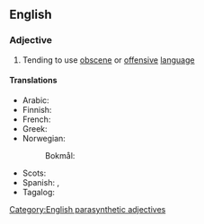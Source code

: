 {{also|foulmouthed}}
==English==

===Adjective===
{{en-adj|head=[[foul]]-[[mouth]]ed}}

# Tending to use [[obscene]] or [[offensive]] [[language]]

====Translations====
{{trans-top|of a user of bad language}}
* Arabic: {{t|ar|بَذِيء اللِّسَان}}
* Finnish: {{t+|fi|rääväsuinen}}
* French: {{t+|fr|mal embouché}}
* Greek: {{t+|el|αθυρόστομος}}
* Norwegian:
*: Bokmål: {{t+|nb|rappkjeftet}}
{{trans-mid}}
* Scots: {{t|sco|roch}}
* Spanish: {{t+|es|malhablado}}, {{t+|es|desbocado}}
* Tagalog: {{t|tl|palamura}}
{{trans-bottom}}

[[Category:English parasynthetic adjectives]]